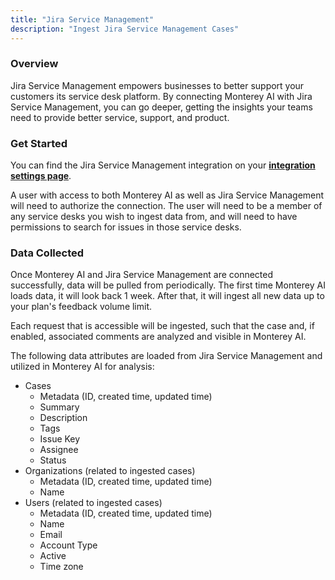 ```yaml
---
title: "Jira Service Management"
description: "Ingest Jira Service Management Cases"
---
```


### Overview

Jira Service Management empowers businesses to better support your customers its service desk platform. By connecting Monterey AI with Jira Service Management, you can go deeper, getting the insights your teams need to provide better service, support, and product.

### Get Started

You can find the Jira Service Management integration on your **[integration settings page](https://app.monterey.ai/w/default/settings/integrations/atlassian)**.

A user with access to both Monterey AI as well as Jira Service Management will need to authorize the connection. The user will need to be a member of any service desks you wish to ingest data from, and will need to have permissions to search for issues in those service desks.

<Steps>
  <Steps title='Go to "Settings"' />
  <Steps title='Click "Integrations" in the navigation menu' />
  <Steps title='Click "Jira"' />
  <Steps title='Click "Connect to Atlassian"' />
  <Steps title='If necessary, log in to Atlassian using the appropriate account' />
  <Steps title='Review and approve the permissions requested' />
  <Steps title='Once confirmed, you will be returned to Monterey AI, where you can toggle on Service Management ingestion' />
  <Steps title='AFter toggling on ingestion, select which service desks you would like to pull from' />
</Steps>

### Data Collected

Once Monterey AI and Jira Service Management are connected successfully, data will be pulled from periodically. The first time Monterey AI loads data, it will look back 1 week. After that, it will ingest all new data up to your plan's feedback volume limit.

Each request that is accessible will be ingested, such that the case and, if enabled, associated comments are analyzed and visible in Monterey AI.

The following data attributes are loaded from Jira Service Management and utilized in Monterey AI for analysis:
- Cases
  - Metadata (ID, created time, updated time)
  - Summary
  - Description
  - Tags
  - Issue Key
  - Assignee
  - Status
- Organizations (related to ingested cases)
  - Metadata (ID, created time, updated time)
  - Name
- Users (related to ingested cases)
  - Metadata (ID, created time, updated time)
  - Name
  - Email
  - Account Type
  - Active
  - Time zone
